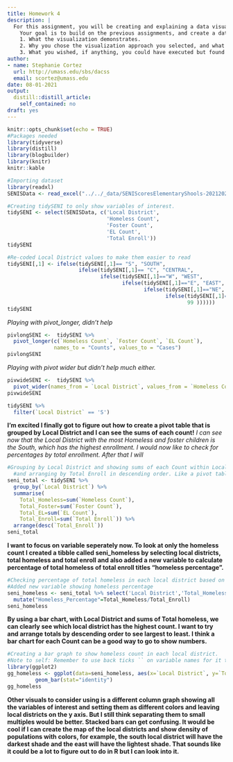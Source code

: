 ```yaml
---
title: Homework 4
description: |
  For this assignment, you will be creating and explaining a data visualization.
    Your goal is to build on the previous assignments, and create a data visualization using the dataset you have been working with in R. Then, use R Markdown to draft a document that tracks the creation of the data visualization. In particular, comment on and discuss:
    1. What the visualization demonstrates.
    2. Why you chose the visualization approach you selected, and what alternative approaches you considered but decided not to pursue.
    3. What you wished, if anything, you could have executed but found limited capability to do.
author:
- name: Stephanie Cortez
  url: http://umass.edu/sbs/dacss
  email: scortez@umass.edu
date: 08-01-2021
output:
  distill::distill_article:
    self_contained: no
draft: yes
---
```


```r
knitr::opts_chunk$set(echo = TRUE)
#Packages needed
library(tidyverse)
library(distill)
library(blogbuilder)
library(knitr)
knitr::kable 
```

```r
#Importing dataset
library(readxl)
SENISData <- read_excel("../../_data/SENIScoresElementaryShools-20212022.xlsx")
```

```r
#Creating tidySENI to only show variables of interest.
tidySENI <- select(SENISData, c('Local District', 
                                'Homeless Count', 
                                'Foster Count', 
                                'EL Count', 
                                'Total Enroll'))
tidySENI
```

```r
#Re-coded Local District values to make them easier to read
tidySENI[,1] <- ifelse(tidySENI[,1]== "S", "SOUTH", 
                       ifelse(tidySENI[,1]== "C", "CENTRAL", 
                              ifelse(tidySENI[,1]=="W", "WEST", 
                                     ifelse(tidySENI[,1]=="E", "EAST", 
                                            ifelse(tidySENI[,1]=="NE", "NORTHEAST", 
                                                   ifelse(tidySENI[,1]=="NW", "NORTHWEST", 
                                                          99 ))))))
tidySENI
```

*Playing with pivot_longer, didn't help*
```r
pivlongSENI <-  tidySENI %>%
  pivot_longer(c(`Homeless Count`, `Foster Count`, `EL Count`), 
               names_to = "Counts", values_to = "Cases")
pivlongSENI
```
*Playing with pivot wider but didn't help much either.*
```r
pivwideSENI <-  tidySENI %>% 
  pivot_wider(names_from = `Local District`, values_from = `Homeless Count`)
pivwideSENI
```
```r
tidySENI %>% 
  filter(`Local District` == 'S')
```
**I'm excited I finally got to figure out how to create a pivot table that is grouped by Local District and I can see the sums of each count!**
*I can see now that the Local District with the most Homeless and foster children is the South, which has the highest enrollment. I would now like to check for percentages by total enrollment. After that I will *
```r
#Grouping by Local District and showing sums of each Count within Local Districts 
  #and arranging by Total Enroll in descending order. Like a pivot table ! Yay!  
seni_total <- tidySENI %>% 
  group_by(`Local District`) %>% 
  summarise(
    Total_Homeless=sum(`Homeless Count`), 
    Total_Foster=sum(`Foster Count`), 
    Total_EL=sum(`EL Count`),
    Total_Enroll=sum(`Total Enroll`)) %>% 
  arrange(desc(`Total_Enroll`))
seni_total
```
**I want to focus on variable seperately now. To look at only the homeless count I created a tibble called seni_homeless by selecting local districts, total homeless and total enroll and also added a new variable to calculate percentage of total homeless of total enroll titles "homeless percentage".**
```r
#Checking percentage of total homeless in each local district based on the total enrolled
#Added new variable showing homeless percentage
seni_homeless <- seni_total %>% select('Local District','Total_Homeless', 'Total_Enroll') %>% 
  mutate("Homeless_Percentage"=Total_Homeless/Total_Enroll)
seni_homeless
```
**By using a bar chart, with Local District and sums of Total homeless, we can clearly see which local district has the highest count. I want to try and arrange totals by descending order to see largest to least. I think a bar chart for each Count can be a good way to go to show numbers.**
```r
#Creating a bar graph to show homeless count in each local district. 
#Note to self: Remember to use back ticks `` on variable names for it to work!
library(ggplot2)
gg_homeless <- ggplot(data=seni_homeless, aes(x=`Local District`, y=`Total_Homeless`)) +
         geom_bar(stat="identity")
gg_homeless
```
**Other visuals to consider using is a different column graph showing all the variables of interest and setting them as different colors and leaving local districts on the y axis. But I still think separating them to small multiples would be better. Stacked bars can get confusing. It would be cool if I can create the map of the local districts and show density of populations with colors, for example, the south local district will have the darkest shade and the east will have the lightest shade. That sounds like it could be a lot to figure out to do in R but I can look into it.** 


